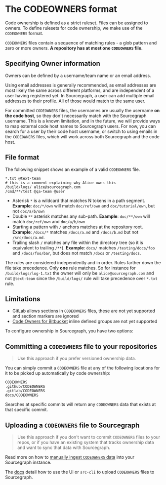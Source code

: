 # The CODEOWNERS format

Code ownership is defined as a strict ruleset. Files can be assigned to owners.
To define rulesets for code ownership, we make use of the `CODEOWNERS` format.

`CODEOWNERS` files contain a sequence of matching rules - a glob pattern and zero or more owners.
**A repository has at most one `CODEOWNERS` file.**

## Specifying Owner information

Owners can be defined by a username/team name or an email address.

Using email addresses is generally recommended, as email addresses are most likely the same across different platforms, and are independent of a user having registered yet.
In Sourcegraph, a user can add multiple email addresses to their profile. All of those would match to the same user.

For committed `CODEOWNERS` files, the usernames are usually the username **on the code host**, so they don't necessarily match with the Sourcegraph username.
This is a known limitation, and in the future, we will provide ways to map external code host names to Sourcegraph users.
For now, you can search for a user by their code host username, or switch to using emails in the `CODEOWNERS` files, which will work across both Sourcegraph and the code host.

## File format

The following snippet shows an example of a valid `CODEOWNERS` file.

```
*.txt @text-team
# this is a comment explaining why Alice owns this
/build/logs/ alice@sourcegraph.com
/cmd/**/test @qa-team @user
```

- Asterisk `*` is a wildcard that matches N tokens in a path segment.
  **Example**: `doc/*/own` will match `doc/ref/own` and `doc/tutorial/own`, but not `doc/a/b/own`
- Double `**` asterisk matches any sub-path.
  **Example**: `doc/**/own` will match `doc/ref/own` and `doc/a/b/own`
- Starting a pattern with `/` anchors matches at the repository root.
  **Example**: `/docs/*` matches `/docs/a.md` and `/docs/b.md` but not `/src/docs/a.md`.
- Trailing slash `/` matches any file within the directory tree (so it is equivalent to trailing `/**`).
  **Example**: `docs/` matches `/testing/docs/foo` and `/docs/foo/bar`, but does not match `/docs` or `/testing/docs`.


The rules are considered independently and in order. Rules farther down the file take precedence. Only **one** rule matches. So for instance for `/build/logs/log-1.txt` the owner will only be `alice@sourcegraph.com` and not `@text-team` since the `/build/logs/` rule will take precedence over `*.txt` rule.

## Limitations

- GitLab allows sections in `CODEOWNERS` files, these are not yet supported and section markers are ignored
- [Code Owners for Bitbucket](https://marketplace.atlassian.com/apps/1218598/code-owners-for-bitbucket?tab=overview&hosting=cloud) inline defined groups are not yet supported

To configure ownership in Sourcegraph, you have two options:

## Committing a `CODEOWNERS` file to your repositories

> Use this approach if you prefer versioned ownership data.

You can simply commit a `CODEOWNERS` file at any of the following locations for it to be picked up automatically by code ownership:

```
CODEOWNERS
.github/CODEOWNERS
.gitlab/CODEOWNERS
docs/CODEOWNERS
```

Searches at specific commits will return any `CODEOWNERS` data that exists at that specific commit.

## Uploading a `CODEOWNERS` file to Sourcegraph

> Use this approach if you don't want to commit `CODEOWNERS` files to your repos, or if you have an existing system that tracks ownership data and want to sync that data with Sourcegraph.

Read more on how to [manually ingest `CODEOWNERS` data](codeowners_ingestion.md) into your Sourcegraph instance.

The [docs](codeowners_ingestion.md) detail how to use the UI or `src-cli` to upload `CODEOWNERS` files to Sourcegraph.
